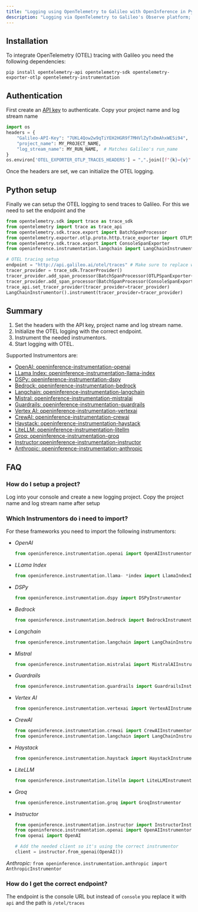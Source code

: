 ```yaml
---
title: "Logging using OpenTelemetry to Galileo with OpenInference in Python"
description: "Logging via OpenTelemetry to Galileo's Observe platform; Simply modify the endpoint and headers to be up and running."
---
```


## Installation

To integrate OpenTelemetry (OTEL) tracing with Galileo you need the following dependencies:

`pip install opentelemetry-api opentelemetry-sdk opentelemetry-exporter-otlp opentelemetry-instrumentation`

## Authentication

First create an [API key](https://app.galileo.ai/settings/api-keys) to authenticate.
Copy your project name and log stream name

```python
import os
headers = {
    "Galileo-API-Key": "7UKL4Qow2w9qTiYEH2HGR9f7MHVlZyTxDmAhxWE5i94",
    "project_name": MY_PROJECT_NAME,
    "log_stream_name": MY_RUN_NAME,  # Matches Galileo's run_name
}
os.environ['OTEL_EXPORTER_OTLP_TRACES_HEADERS'] = ",".join([f"{k}={v}" for k, v in headers.items()])
```

Once the headers are set, we can initialize the OTEL logging.

## Python setup

Finally we can setup the OTEL logging to send traces to Galileo.
For this we need to set the endpoint and the

```python
from opentelemetry.sdk import trace as trace_sdk
from opentelemetry import trace as trace_api
from opentelemetry.sdk.trace.export import BatchSpanProcessor
from opentelemetry.exporter.otlp.proto.http.trace_exporter import OTLPSpanExporter
from opentelemetry.sdk.trace.export import ConsoleSpanExporter
from openinference.instrumentation.langchain import LangChainInstrumentor

# OTEL tracing setup
endpoint = "http://api.galileo.ai/otel/traces" # Make sure to replace with the correct endpoint
tracer_provider = trace_sdk.TracerProvider()
tracer_provider.add_span_processor(BatchSpanProcessor(OTLPSpanExporter(endpoint)))
tracer_provider.add_span_processor(BatchSpanProcessor(ConsoleSpanExporter()))
trace_api.set_tracer_provider(tracer_provider=tracer_provider)
LangChainInstrumentor().instrument(tracer_provider=tracer_provider)
```

## Summary

1. Set the headers with the API key, project name and log stream name.
2. Initialize the OTEL logging with the correct endpoint.
3. Instrument the needed instrumentors.
4. Start logging with OTEL.

Supported Instrumentors are:

- [OpenAI: openinference-instrumentation-openai](https://pypi.org/project/openinference-instrumentation-openai/)
- [LLama Index: openinference-instrumentation-llama-index](https://pypi.org/project/openinference-instrumentation-llama-index/)
- [DSPy: openinference-instrumentation-dspy](https://pypi.org/project/openinference-instrumentation-dspy/)
- [Bedrock: openinference-instrumentation-bedrock](https://pypi.org/project/openinference-instrumentation-bedrock/)
- [Langchain: openinference-instrumentation-langchain](https://pypi.org/project/openinference-instrumentation-langchain/)
- [Mistral: openinference-instrumentation-mistralai](https://pypi.org/project/openinference-instrumentation-mistralai/)
- [Guardrails: openinference-instrumentation-guardrails](https://pypi.org/project/openinference-instrumentation-guardrails/)
- [Vertex AI: openinference-instrumentation-vertexai](https://pypi.org/project/openinference-instrumentation-vertexai/)
- [CrewAI: openinference-instrumentation-crewai](https://pypi.org/project/openinference-instrumentation-crewai/)
- [Haystack: openinference-instrumentation-haystack](https://pypi.org/project/openinference-instrumentation-haystack/)
- [LiteLLM: openinference-instrumentation-litellm](https://pypi.org/project/openinference-instrumentation-litellm/)
- [Groq: openinference-instrumentation-groq](https://pypi.org/project/openinference-instrumentation-groq/)
- [Instructor:openinference-instrumentation-instructor](https://pypi.org/project/openinference-instrumentation-instructor/)
- [Anthropic: openinference-instrumentation-anthropic](https://pypi.org/project/openinference-instrumentation-anthropic/)

## FAQ

### How do I setup a project?

Log into your console and create a new logging project. Copy the project name and log stream name after setup

### Which Instrumentors do i need to import?

For these frameworks you need to import the following instrumentors:

- *OpenAI*
    ```python
    from openinference.instrumentation.openai import OpenAIInstrumentor
    ```
- *LLama Index*
    ```python
    from openinference.instrumentation.llama- *index import LlamaIndexInstrumentor
    ```
- *DSPy*
    ```python
    from openinference.instrumentation.dspy import DSPyInstrumentor
    ```
- *Bedrock*
    ```python
    from openinference.instrumentation.bedrock import BedrockInstrumentor
    ```
- *Langchain*
    ```python
    from openinference.instrumentation.langchain import LangChainInstrumentor
    ```
- *Mistral*
    ```python
    from openinference.instrumentation.mistralai import MistralAIInstrumentor
    ```
- *Guardrails*
    ```python
    from openinference.instrumentation.guardrails import GuardrailsInstrumentor
    ```
- *Vertex AI*
    ```python
    from openinference.instrumentation.vertexai import VertexAIInstrumentor
    ```
- *CrewAI*
    ```python
    from openinference.instrumentation.crewai import CrewAIInstrumentor
    from openinference.instrumentation.langchain import LangChainInstrumentor
    ```
- *Haystack*
    ```python
    from openinference.instrumentation.haystack import HaystackInstrumentor
    ```
- *LiteLLM*
    ```python
    from openinference.instrumentation.litellm import LiteLLMInstrumentor
    ```
- *Groq*
    ```python
    from openinference.instrumentation.groq import GroqInstrumentor
    ```
- *Instructor*
    ```python
    from openinference.instrumentation.instructor import InstructorInstrumentor
    from openinference.instrumentation.openai import OpenAIInstrumentor
    from openai import OpenAI

    # Add the needed client so it's using the correct instrumentor
    client = instructor.from_openai(OpenAI())
    ```

_Anthropic:_
`from openinference.instrumentation.anthropic import AnthropicInstrumentor`

### How do I get the correct endpoint?

The endpoint is the console URL but instead of `console` you replace it with `api`
and the path is `/otel/traces`

